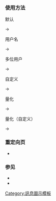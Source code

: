 {{documentation subpage}}

=== 使用方法 ===
; 默认
{{tlx|like}} &rarr; {{like}}

; 用户名
{{tlx|1=like|2=user=Example}} &rarr; {{like|user=Example}}

; 多位用户

{{tlx|1=like|2=<nowiki>user=[[User:Example|Example]]和[[User:Test|Test]]</nowiki>}} &rarr; {{like|user=[[User:Example|Example]]和[[User:Test|Test]]}}

; 自定义
{{tlx|1=like|2=有爱}} &rarr; {{like|有爱}}

; 量化
{{tlx|1=like|2=num=1}} &rarr; {{like|num=1}}

; 量化（自定义）
{{tlx|1=like|2=觉得这很有爱|3=num=1}} &rarr; {{like|觉得这很有爱|num=1}}

=== 重定向页 ===
*{{tl|讚}}

=== 参见 ===
*{{tl|Dislike}}
*{{tl|+1}}
{{Done/See_also}}

<includeonly>
<!-- Categories and interwikis go below -->
[[Category:訊息圖示模板]]
</includeonly>
